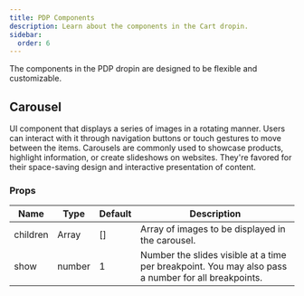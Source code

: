 ```yaml
---
title: PDP Components
description: Learn about the components in the Cart dropin.
sidebar:
  order: 6
---
```


The components in the PDP dropin are designed to be flexible and customizable.

## Carousel

UI component that displays a series of images in a rotating manner. Users can interact with it through navigation buttons or touch gestures to move between the items. Carousels are commonly used to showcase products, highlight information, or create slideshows on websites. They're favored for their space-saving design and interactive presentation of content.

### Props

| Name     | Type   | Default | Description                                                                                         |
| -------- | ------ | ------- | --------------------------------------------------------------------------------------------------- |
| children | Array  | []      | Array of images to be displayed in the carousel.                                                    |
| show     | number | 1       | Number the slides visible at a time per breakpoint. You may also pass a number for all breakpoints. |
